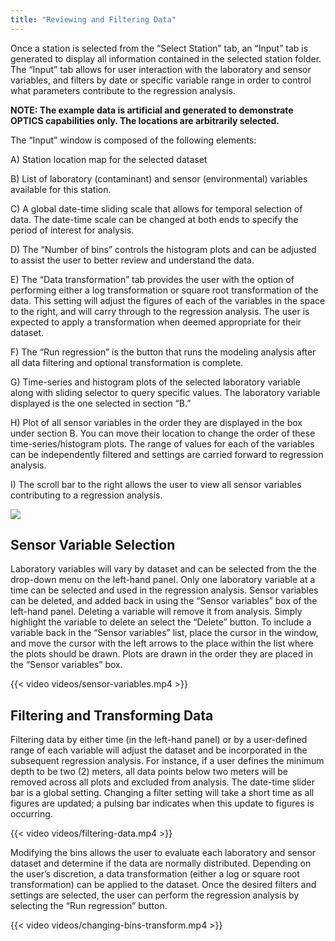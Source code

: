 ---
title: "Reviewing and Filtering Data"
---

Once a station is selected from the "Select Station" tab, an "Input" tab is generated to display all information contained in the selected station folder. The "Input" tab allows for user interaction with the laboratory and sensor variables, and filters by date or specific variable range in order to control what parameters contribute to the regression analysis.

**NOTE: The example data is artificial and generated to demonstrate OPTICS capabilities only. The locations are arbitrarily selected.**

The "Input" window is composed of the following elements:

A\) Station location map for the selected dataset

B\) List of laboratory (contaminant) and sensor (environmental) variables available for this station.

C\) A global date-time sliding scale that allows for temporal selection of data. The date-time scale can be changed at both ends to specify the period of interest for analysis.

D\) The "Number of bins" controls the histogram plots and can be adjusted to assist the user to better review and understand the data.

E\) The "Data transformation" tab provides the user with the option of performing either a log transformation or square root transformation of the data. This setting will adjust the figures of each of the variables in the space to the right, and will carry through to the regression analysis. The user is expected to apply a transformation when deemed appropriate for their dataset.

F\) The "Run regression" is the button that runs the modeling analysis after all data filtering and optional transformation is complete.

G\) Time-series and histogram plots of the selected laboratory variable along with sliding selector to query specific values. The laboratory variable displayed is the one selected in section "B."

H\) Plot of all sensor variables in the order they are displayed in the box under section B. You can move their location to change the order of these time-series/histogram plots. The range of values for each of the variables can be independently filtered and settings are carried forward to regression analysis.

I\) The scroll bar to the right allows the user to view all sensor variables contributing to a regression analysis.

![](images/data-selection-screen.png){fig-align="center"}

## **Sensor Variable Selection**

Laboratory variables will vary by dataset and can be selected from the the drop-down menu on the left-hand panel. Only one laboratory variable at a time can be selected and used in the regression analysis. Sensor variables can be deleted, and added back in using the "Sensor variables" box of the left-hand panel. Deleting a variable will remove it from analysis. Simply highlight the variable to delete an select the "Delete" button. To include a variable back in the "Sensor variables" list, place the cursor in the window, and move the cursor with the left arrows to the place within the list where the plots should be drawn. Plots are drawn in the order they are placed in the "Sensor variables" box.

{{< video videos/sensor-variables.mp4 >}}

## **Filtering and Transforming Data**

Filtering data by either time (in the left-hand panel) or by a user-defined range of each variable will adjust the dataset and be incorporated in the subsequent regression analysis. For instance, if a user defines the minimum depth to be two (2) meters, all data points below two meters will be removed across all plots and excluded from analysis. The date-time slider bar is a global setting. Changing a filter setting will take a short time as all figures are updated; a pulsing bar indicates when this update to figures is occurring.

{{< video videos/filtering-data.mp4 >}}

Modifying the bins allows the user to evaluate each laboratory and sensor dataset and determine if the data are normally distributed. Depending on the user's discretion, a data transformation (either a log or square root transformation) can be applied to the dataset. Once the desired filters and settings are selected, the user can perform the regression analysis by selecting the "Run regression" button.

{{< video videos/changing-bins-transform.mp4 >}}
